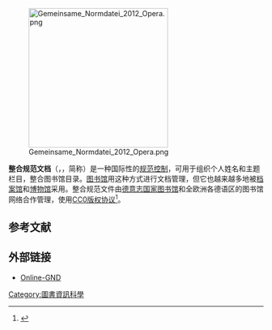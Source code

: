 {{NoteTA
|1=zh-hans:规范文档; zh-hant:權威檔案
}}
[[File:Gemeinsame_Normdatei_2012_Opera.png|275px]]

'''整合规范文档'''（{{lang-de|Gemeinsame Normdatei}}，{{lang-en|Integrated Authority File}}，简称{{lang|en|GND}}）是一种国际性的[[规范控制|规范控制]]，可用于组织个人姓名和主题栏目，整合图书馆目录。[[图书馆|图书馆]]用这种方式进行文档管理，但它也越来越多地被[[档案馆|档案馆]]和[[博物馆|博物馆]]采用。整合规范文件由[[德意志国家图书馆|德意志国家图书馆]]和全欧洲各德语区的图书馆网络合作管理，使用[[創作共用授權條款#.E5.85.AC.E6.9C.89.E9.A2.86.E5.9F.9F|CC0版权协议]]<ref>{{Cite web |url=http://www.dnb.de/EN/Standardisierung/GND/gnd.html |title=Integrated Authority File (GND) |access-date=2015-04-01 |archive-url=https://web.archive.org/web/20160304115920/http://www.dnb.de/EN/Standardisierung/GND/gnd.html |archive-date=2016-03-04 |dead-url=yes }}</ref>。

== 参考文献 ==
{{Reflist}}

== 外部链接 ==
* [http://swb.bsz-bw.de/DB=2.104/ Online-GND] {{Wayback|url=http://swb.bsz-bw.de/DB=2.104/ |date=20211021101545 }}

{{Authority control}}

[[Category:圖書資訊科學|Category:圖書資訊科學]]

{{Library science-stub}}